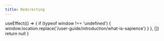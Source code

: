 ```yaml
---
title: Redirecting
---
```



  useEffect(() => {
    if (typeof window !== 'undefined') {
      window.location.replace('/user-guide/introduction/what-is-sapience')
    }
  }, [])
  return null
}